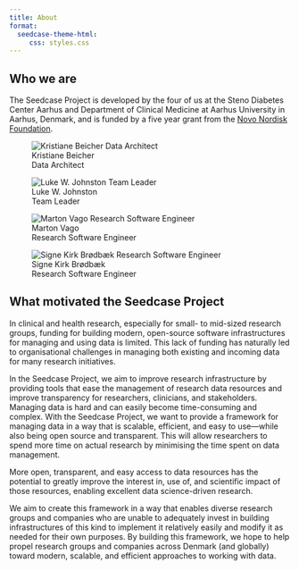 ```yaml
---
title: About
format:
  seedcase-theme-html:
     css: styles.css
---
```


## Who we are

The Seedcase Project is developed by the four of us at the Steno
Diabetes Center Aarhus and Department of Clinical Medicine at Aarhus
University in Aarhus, Denmark, and is funded by a five year grant from
the [Novo Nordisk Foundation](/index.qmd#acknowledgements).

::: {layout-ncol="2"}
![Kristiane Beicher\
Data Architect](images/k-beicher.jpg){.profile-picture}

![Luke W. Johnston\
Team Leader](images/lwjohnst86.jpg){.profile-picture}

![Marton Vago\
Research Software Engineer](images/martonvago.jpg){.profile-picture}

![Signe Kirk Brødbæk\
Research Software Engineer](images/signekb.jpg){.profile-picture}
:::

## What motivated the Seedcase Project

In clinical and health research, especially for small- to mid-sized
research groups, funding for building modern, open-source software
infrastructures for managing and using data is limited. This lack of
funding has naturally led to organisational challenges in managing both
existing and incoming data for many research initiatives.

In the Seedcase Project, we aim to improve research infrastructure by
providing tools that ease the management of research data resources and
improve transparency for researchers, clinicians, and stakeholders.
Managing data is hard and can easily become time-consuming and complex.
With the Seedcase Project, we want to provide a framework for managing
data in a way that is scalable, efficient, and easy to use---while also
being open source and transparent. This will allow researchers to spend
more time on actual research by minimising the time spent on data
management.

More open, transparent, and easy access to data resources has the
potential to greatly improve the interest in, use of, and scientific
impact of those resources, enabling excellent data science-driven
research.

We aim to create this framework in a way that enables diverse research
groups and companies who are unable to adequately invest in building
infrastructures of this kind to implement it relatively easily and
modify it as needed for their own purposes. By building this framework,
we hope to help propel research groups and companies across Denmark (and
globally) toward modern, scalable, and efficient approaches to working
with data.
